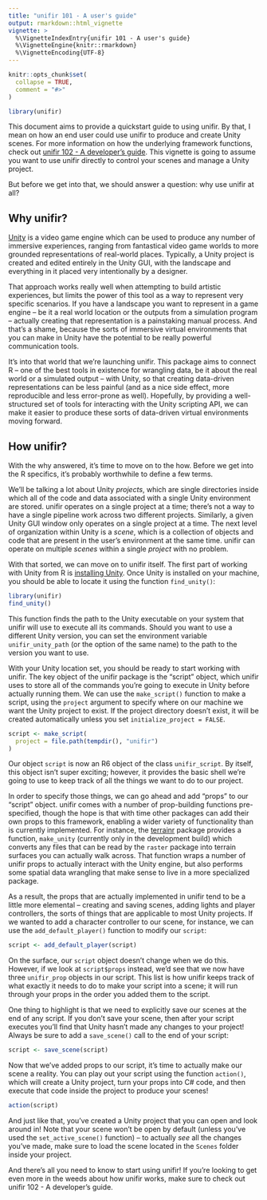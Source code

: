 ```yaml
---
title: "unifir 101 - A user's guide"
output: rmarkdown::html_vignette
vignette: >
  %\VignetteIndexEntry{unifir 101 - A user's guide}
  %\VignetteEngine{knitr::rmarkdown}
  %\VignetteEncoding{UTF-8}
---
```


```r
knitr::opts_chunk$set(
  collapse = TRUE,
  comment = "#>"
)
```

```r
library(unifir)
```

This document aims to provide a quickstart guide to using unifir. 
By that, I mean on how an end user could use unifir to produce and create
Unity scenes. For more information on how the underlying framework functions,
check out [unifir 102 - A developer's guide](unifir-dev-guide.html). 
This vignette is going to assume you
want to use unifir directly to control your scenes and manage a Unity project.

But before we get into that, we should answer a question: why use unifir at all?

## Why unifir?

[Unity](https://unity.com/) is a video game engine which can be used to produce
any number of immersive experiences, ranging from fantastical video game worlds
to more grounded representations of real-world places. Typically, a Unity 
project is created and edited entirely in the Unity GUI, with the landscape
and everything in it placed very intentionally by a designer.

That approach works really well when attempting to build artistic experiences,
but limits the power of this tool as a way to represent very specific scenarios.
If you have a landscape you want to represent in a game engine -- be it a
real world location or the outputs from a simulation program -- actually 
creating that representation is a painstaking manual process. And that's a 
shame, because the sorts of immersive virtual environments that you can make in
Unity have the potential to be really powerful communication tools.

It's into that world that we're launching unifir. This package aims to connect
R -- one of the best tools in existence for wrangling data, be it about the real
world or a simulated output -- with Unity, so that creating data-driven 
representations can be less painful (and as a nice side effect, more 
reproducible and less error-prone as well). Hopefully, by providing a 
well-structured set of tools for interacting with the Unity scripting API, we
can make it easier to produce these sorts of data-driven virtual environments
moving forward.

## How unifir?

With the why answered, it's time to move on to the how. Before we get into the
R specifics, it's probably worthwhile to define a few terms.

We'll be talking a lot about Unity _projects_, which are single directories 
inside which all of the code and data associated with a single Unity environment
are stored. unifir operates on a single project at a time; there's not a way to
have a single pipeline work across two different projects. Similarly, a given
Unity GUI window only operates on a single project at a time.
The next level of organization within Unity is a _scene_, which is a collection
of objects and code that are present in the user's environment at the same time.
unifir can operate on multiple _scenes_ within a single _project_ with no 
problem. 

With that sorted, we can move on to unifir itself.
The first part of working with Unity from R is [installing Unity](https://unity.com/download).
Once Unity is installed on your machine, you should be able to locate it using 
the function `find_unity()`:

```r
library(unifir)
find_unity()
```

This function finds the path to the Unity executable on your system that unifir
will use to execute all its commands. Should you want to use a different Unity
version, you can set the environment variable `unifir_unity_path` (or the option
of the same name) to the path to the version you want to use.

With your Unity location set, you should be ready to start working with unifir.
The key object of the unifir package is the "script" object, which unifir uses
to store all of the commands you're going to execute in Unity before actually
running them. We can use the `make_script()` function to make a script, using 
the `project` argument to specify where on our machine we want the Unity project
to exist. If the project directory doesn't exist, it will be created 
automatically unless you set `initialize_project = FALSE`.

```r
script <- make_script(
  project = file.path(tempdir(), "unifir")
)
```

Our object `script` is now an R6 object of the class `unifir_script`. By itself,
this object isn't super exciting; however, it provides the basic shell we're 
going to use to keep track of all the things we want to do to our project.

In order to specify those things, we can go ahead and add "props" to our 
"script" object. unifir comes with a number of prop-building functions 
pre-specified, though the hope is that with time other packages can add their
own props to this framework, enabling a wider variety of functionality than is
currently implemented. For instance, the 
[terrainr](https://github.com/ropensci/terrainr) package provides a function,
`make_unity` (currently only in the development build) 
which converts any files that can be read by the `raster` package into 
terrain surfaces you can actually walk across.
That function wraps a number of unifir props to actually interact with the Unity
engine, but also performs some spatial data wrangling that make sense to live in
a more specialized package.

As a result, the props that are actually implemented in unifir tend to be a 
little more elemental -- creating and saving scenes, adding lights and player
controllers, the sorts of things that are applicable to most Unity projects.
If we wanted to add a character controller to our scene, for instance, we
can use the `add_default_player()` function to modify our `script`:

```r
script <- add_default_player(script)
```

On the surface, our `script` object doesn't change when we do this. However,
if we look at `script$props` instead, we'd see that we now have three 
`unifir_prop` objects in our script. This list is how unifir keeps track of what
exactly it needs to do to make your script into a scene; it will run through 
your props in the order you added them to the script.

One thing to highlight is that we need to explicitly save our scenes at the end
of any script. If you don't save your scene, then after your script executes
you'll find that Unity hasn't made any changes to your project! Always be sure
to add a `save_scene()` call to the end of your script:

```r
script <- save_scene(script)
```

Now that we've added props to our script, it's time to actually make our
scene a reality. You can play out your script using the function `action()`,
which will create a Unity project, turn your props into C# code, and then 
execute that code inside the project to produce your scenes!

```r
action(script)
```

And just like that, you've created a Unity project that you can open and look
around in! Note that your scene won't be open by default (unless you've used
the `set_active_scene()` function) -- to actually _see_ all the changes you've
made, make sure to load the scene located in the `Scenes` folder inside your
project.

And there's all you need to know to start using unifir! If you're looking to get
even more in the weeds about how unifir works, make sure to check out
unifir 102 - A developer's guide.
